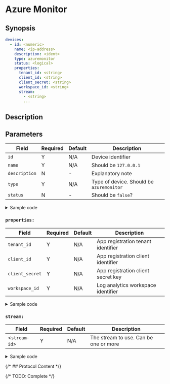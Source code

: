 # Azure Monitor

## Synopsis

```yaml
devices:
  - id: <numeric>
    name: <ip-address>
    description: <ident>
    type: azuremonitor
    status: <logical>
    properties:
      tenant_id: <string>
      client_id: <string>
      client_secret: <string>
      workspace_id: <string>
      stream:
        - <string>
        ...
```

## Description

## Parameters

|Field|Required|Default|Description|
|---|---|---|---|
|`id`|Y|N/A|Device identifier|
|`name`|Y|N/A|Should be `127.0.0.1`|
|`description`|N|-|Explanatory note|
|`type`|Y|N/A|Type of device. Should be `azuremonitor`|
|`status`|N|-|Should be `false`?|

<details>
<summary>Sample code</summary>
```yaml
```
</details>

### `properties:`

|Field|Required|Default|Description|
|---|---|---|---|
|`tenant_id`|Y|N/A|App registration tenant identifier|
|`client_id`|Y|N/A|App registration client identifier|
|`client_secret`|Y|N/A|App registration client secret key|
|`workspace_id`|Y|N/A|Log analytics workspace identifier|

<details>
<summary>Sample code</summary>
```yaml
```
</details>

### `stream:`

|Field|Required|Default|Description|
|---|---|---|---|
|&lt;`stream-id`&gt;|Y|N/A|The stream to use. Can be one or more|

<details>
<summary>Sample code</summary>
```yaml
```
</details>

{/* ## Protocol Content */}

{/* TODO: Complete */}